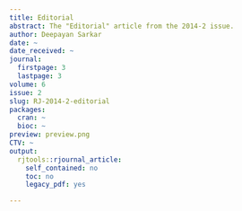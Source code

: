```yaml
---
title: Editorial
abstract: The "Editorial" article from the 2014-2 issue.
author: Deepayan Sarkar
date: ~
date_received: ~
journal:
  firstpage: 3
  lastpage: 3
volume: 6
issue: 2
slug: RJ-2014-2-editorial
packages:
  cran: ~
  bioc: ~
preview: preview.png
CTV: ~
output:
  rjtools::rjournal_article:
    self_contained: no
    toc: no
    legacy_pdf: yes

---
```

